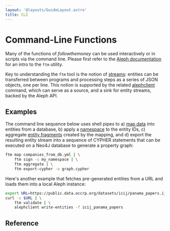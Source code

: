 ```yaml
---
layout: '@layouts/GuideLayout.astro'
title: CLI
---
```


# Command-Line Functions

Many of the functions of *followthemoney* can be used interactively or in scripts via the command line. Please first refer to the [Aleph documentation](https://docs.alephdata.org/developers/followthemoney/ftm) for an intro to the `ftm` utility.

Key to understanding the `ftm` tool is the notion of [streams](/guide#streams): entities can be transferred between programs and processing steps as a series of JSON objects, one per line. This notion is supported by the related [alephclient](https://docs.alephdata.org/developers/alephclient) command, which can serve as a source, and a sink for entity streams, backed by the Aleph API.

## Examples

The command line sequence below uses shell pipes to a) [map data](/guide/mappings) into entities from a database, b) apply a [namespace](/guide/namespace) to the entity IDs, c) aggregate [entity fragments](/guide/fragments) created by the mapping, and d) export the resulting entity stream into a sequence of CYPHER statements that can be executed on a Neo4J database to generate a property graph:

```bash
ftm map companies_from_db.yml | \
    ftm sign -s my_namespace | \
    ftm aggregate | \
    ftm export-cypher -o graph.cypher
```

Here's another example that fetches pre-generated entities from a URL and loads
them into a local Aleph instance:

```bash
export URL=https://public.data.occrp.org/datasets/icij/panama_papers.ijson
curl -s $URL | \
    ftm validate | \
    alephclient write-entities -f icij_panama_papers
```

## Reference